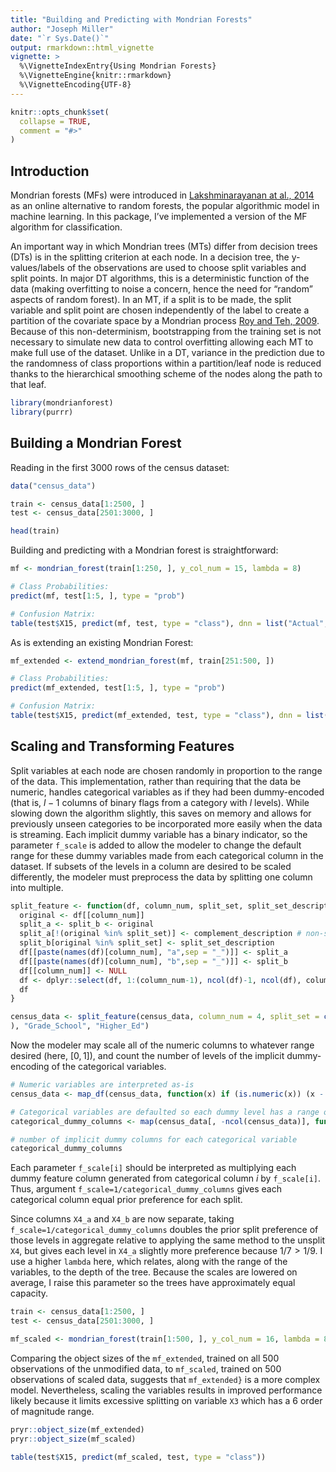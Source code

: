 ```yaml
---
title: "Building and Predicting with Mondrian Forests"
author: "Joseph Miller"
date: "`r Sys.Date()`"
output: rmarkdown::html_vignette
vignette: >
  %\VignetteIndexEntry{Using Mondrian Forests}
  %\VignetteEngine{knitr::rmarkdown}
  %\VignetteEncoding{UTF-8}
---
```


```r
knitr::opts_chunk$set(
  collapse = TRUE,
  comment = "#>"
)
```

## Introduction

Mondrian forests (MFs) were introduced in [Lakshminarayanan at al., 2014](http://www.gatsby.ucl.ac.uk/~balaji/mondrian_forests_nips14.pdf) as an online alternative to random forests, the popular algorithmic model in machine learning. In this package, I've implemented a version of the MF algorithm for classification.

An important way in which Mondrian trees (MTs) differ from decision trees (DTs) is in the splitting criterion at each node. In a decision tree, the y-values/labels of the observations are used to choose split variables and split points. In major DT algorithms, this is a deterministic function of the data (making overfitting to noise a concern, hence the need for "random" aspects of random forest). In an MT, if a split is to be made, the split variable and split point are chosen independently of the label to create a partition of the covariate space by a Mondrian process [Roy and Teh, 2009](http://danroy.org/papers/RoyTeh-NIPS-2009.pdf). Because of this non-determinism, bootstrapping from the training set is not necessary to simulate new data to control overfitting allowing each MT to make full use of the dataset. Unlike in a DT, variance in the prediction due to the randomness of class proportions within a partition/leaf node is reduced thanks to the hierarchical smoothing scheme of the nodes along the path to that leaf.


```r
library(mondrianforest)
library(purrr)
```

## Building a Mondrian Forest

Reading in the first 3000 rows of the census dataset:
```r
data("census_data")

train <- census_data[1:2500, ]
test <- census_data[2501:3000, ]

head(train)
```

Building and predicting with a Mondrian forest is straightforward:
```r
mf <- mondrian_forest(train[1:250, ], y_col_num = 15, lambda = 8)

# Class Probabilities:
predict(mf, test[1:5, ], type = "prob")

# Confusion Matrix:
table(test$X15, predict(mf, test, type = "class"), dnn = list("Actual", "Predicted"))
```

As is extending an existing Mondrian Forest:
```r
mf_extended <- extend_mondrian_forest(mf, train[251:500, ])

# Class Probabilities:
predict(mf_extended, test[1:5, ], type = "prob")

# Confusion Matrix:
table(test$X15, predict(mf_extended, test, type = "class"), dnn = list("Actual", "Predicted"))
```

## Scaling and Transforming Features

Split variables at each node are chosen randomly in proportion to the range of the data. This implementation, rather than requiring that the data be numeric, handles categorical variables as if they had been dummy-encoded (that is, $l-1$ columns of binary flags from a category with $l$ levels). While slowing down the algorithm slightly, this saves on memory and allows for previously unseen categories to be incorporated more easily when the data is streaming. Each implicit dummy variable has a binary indicator, so the parameter `f_scale` is added to allow the modeler to change the default range for these dummy variables made from each categorical column in the dataset. If subsets of the levels in a column are desired to be scaled differently, the modeler must preprocess the data by splitting one column into multiple.

```r
split_feature <- function(df, column_num, split_set, split_set_description, complement_description) {
  original <- df[[column_num]]
  split_a <- split_b <- original
  split_a[!(original %in% split_set)] <- complement_description # non-split_set variables aggregated into complement_description
  split_b[original %in% split_set] <- split_set_description
  df[[paste(names(df)[column_num], "a",sep = "_")]] <- split_a
  df[[paste(names(df)[column_num], "b",sep = "_")]] <- split_b
  df[[column_num]] <- NULL
  df <- dplyr::select(df, 1:(column_num-1), ncol(df)-1, ncol(df), column_num:(ncol(df)-2)) # Reorder so data_frame looks like original
  df
}

census_data <- split_feature(census_data, column_num = 4, split_set = c("10th", "11th", "12th", "1st-4th", "5th-6th", "7th-8th", "9th"
), "Grade_School", "Higher_Ed")
```

Now the modeler may scale all of the numeric columns to whatever range desired (here, $[0,1]$), and count the number of levels of the implicit dummy-encoding of the categorical variables.

```r
# Numeric variables are interpreted as-is
census_data <- map_df(census_data, function(x) if (is.numeric(x)) (x - min(x))/(max(x)-min(x)) else x)

# Categorical variables are defaulted so each dummy level has a range of 1
categorical_dummy_columns <- map(census_data[, -ncol(census_data)], function(x) if (!is.numeric(x)) length(unique(x)) - 1 else numeric(0)) %>% unlist()

# number of implicit dummy columns for each categorical variable
categorical_dummy_columns
```

Each parameter `f_scale[i]` should be interpreted as multiplying each dummy feature column generated from categorical column $i$ by `f_scale[i]`. Thus, argument `f_scale=1/categorical_dummy_columns` gives each categorical column equal prior preference for each split.

Since columns `X4_a` and `X4_b` are now separate, taking `f_scale=1/categorical_dummy_columns` doubles the prior split preference of those levels in aggregate relative to applying the same method to the unsplit `X4`, but gives each level in `X4_a` slightly more preference because $1/7 > 1/9$. I use a higher `lambda` here, which relates, along with the range of the variables, to the depth of the tree. Because the scales are lowered on average, I raise this parameter so the trees have approximately equal capacity.

```r
train <- census_data[1:2500, ]
test <- census_data[2501:3000, ]

mf_scaled <- mondrian_forest(train[1:500, ], y_col_num = 16, lambda = 8, f_scale = 1/categorical_dummy_columns)
```

Comparing the object sizes of the `mf_extended`, trained on all 500 observations of the unmodified data, to `mf_scaled`, trained on 500 observations of scaled data, suggests that `mf_extended}` is a more complex model. Nevertheless, scaling the variables results in improved performance likely because it limits excessive splitting on variable `X3` which has a 6 order of magnitude range.
```r
pryr::object_size(mf_extended)
pryr::object_size(mf_scaled)

table(test$X15, predict(mf_scaled, test, type = "class"))
```
